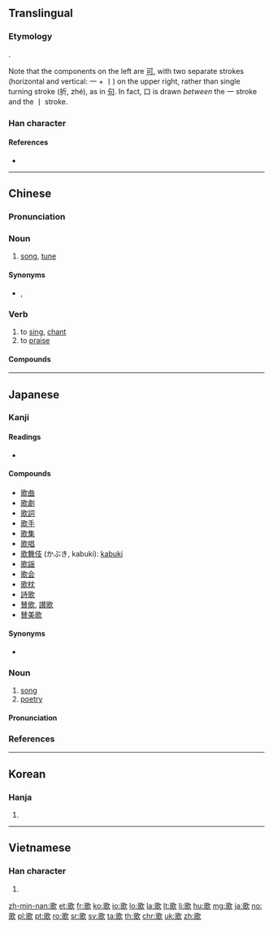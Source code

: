{{also|欨}}
==Translingual==
{{stroke order|strokes=14}}

===Etymology===
{{Han compound|哥|欠|t2=blow|ls=psc|c1=p|c2=s}}.

Note that the components on the left are [[可]], with two separate strokes (horizontal and vertical: 一 + 丨) on the upper right, rather than single turning stroke (折, zhé), as in [[句]]. In fact, 口 is drawn ''between'' the 一 stroke and the 丨 stroke.

===Han character===
{{Han char|rn=76|rad=欠|as=10|sn=14|four=17682|canj=MRNO,XMRNO|ids=⿰哥欠}}

====References====
* {{Han ref|kx=0571.070|dkj=16167|dj=0959.060|hdz=32147.120|uh=6B4C|ud=27468|bh=BA71|bd=47729}}

----

==Chinese==
{{zh-forms}}

===Pronunciation===
{{zh-pron
|m=gē,er=y
|c=go1
|h=pfs=kô
|mn=koa/ko
|mn_note=koa - vernacular, ko - literary
|mc=y
|oc=y
|w=1ku
|cat=n}}

===Noun===
{{zh-noun|mw=首|mw2=支}}

# [[song]], [[tune]]

====Synonyms====
* {{zh-l|歌曲}}, {{zh-l|曲}} {{attention|zh|if there are differences, usage notes would be nice}}

===Verb===
{{zh-verb}}

# to [[sing]], [[chant]]
# to [[praise]]

====Compounds====
{{zh-der|副歌|歌手|兒歌|民歌|山歌}}

{{zh-cat|Beginning}}

----

==Japanese==

===Kanji===
{{ja-kanji|grade=2|rs=欠10}}

====Readings====
* {{ja-readings
|goon=[[か]] (ka)
|kanon=[[か]] (ka)
|kun=[[うたう]] (utau), [[うた]] (uta)}}

====Compounds====
{{der-top}}
* [[歌曲]]
* [[歌劇]]
* [[歌詞]]
* [[歌手]]
* [[歌集]]
* [[歌唱]]
* [[歌舞伎]] (かぶき, kabuki): [[kabuki]]
* [[歌謡]]
* [[歌会]]
* [[歌枕]]
* [[詩歌]]
* [[賛歌]], [[讃歌]]
* [[賛美歌]]
{{der-bottom}}

====Synonyms====
* {{l|ja|唄}}

{{ja-kanjitab|うた|yomi=k}}

===Noun===
{{ja-noun|うた}}

# [[song]]
# [[poetry]]

====Pronunciation====
{{ja-pron|yomi=k|うた|acc=2|acc_ref=SMK2}}

===References===
<references/>

----

==Korean==

===Hanja===
{{ko-hanja|hangeul=[[가]]|eumhun=|mr=ka|y=ka}}

# {{defn|lang=ko|sort=欠10}}

----

==Vietnamese==

===Han character===
{{vi-hantu|[[ca]], [[cà]], [[cao]]|rs=欠10}}

# {{defn|lang=vi|sort=欠10}}

[[zh-min-nan:歌]]
[[et:歌]]
[[fr:歌]]
[[ko:歌]]
[[io:歌]]
[[lo:歌]]
[[la:歌]]
[[lt:歌]]
[[li:歌]]
[[hu:歌]]
[[mg:歌]]
[[ja:歌]]
[[no:歌]]
[[pl:歌]]
[[pt:歌]]
[[ro:歌]]
[[sr:歌]]
[[sv:歌]]
[[ta:歌]]
[[th:歌]]
[[chr:歌]]
[[uk:歌]]
[[zh:歌]]